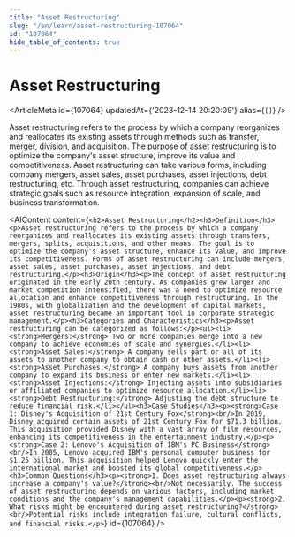 ```yaml
---
title: "Asset Restructuring"
slug: "/en/learn/asset-restructuring-107064"
id: "107064"
hide_table_of_contents: true
---
```



# Asset Restructuring

<ArticleMeta id={107064} updatedAt={'2023-12-14 20:20:09'} alias={`[]`} />
<div className='border-solid border-b border-t-0 my-4 border-[var(--ifm-color-gray-300)]' />

Asset restructuring refers to the process by which a company reorganizes and reallocates its existing assets through methods such as transfer, merger, division, and acquisition. The purpose of asset restructuring is to optimize the company's asset structure, improve its value and competitiveness. Asset restructuring can take various forms, including company mergers, asset sales, asset purchases, asset injections, debt restructuring, etc. Through asset restructuring, companies can achieve strategic goals such as resource integration, expansion of scale, and business transformation.

<AIContent content={`<h2>Asset Restructuring</h2><h3>Definition</h3><p>Asset restructuring refers to the process by which a company reorganizes and reallocates its existing assets through transfers, mergers, splits, acquisitions, and other means. The goal is to optimize the company's asset structure, enhance its value, and improve its competitiveness. Forms of asset restructuring can include mergers, asset sales, asset purchases, asset injections, and debt restructuring.</p><h3>Origin</h3><p>The concept of asset restructuring originated in the early 20th century. As companies grew larger and market competition intensified, there was a need to optimize resource allocation and enhance competitiveness through restructuring. In the 1980s, with globalization and the development of capital markets, asset restructuring became an important tool in corporate strategic management.</p><h3>Categories and Characteristics</h3><p>Asset restructuring can be categorized as follows:</p><ul><li><strong>Mergers:</strong> Two or more companies merge into a new company to achieve economies of scale and synergies.</li><li><strong>Asset Sales:</strong> A company sells part or all of its assets to another company to obtain cash or other assets.</li><li><strong>Asset Purchases:</strong> A company buys assets from another company to expand its business or enter new markets.</li><li><strong>Asset Injections:</strong> Injecting assets into subsidiaries or affiliated companies to optimize resource allocation.</li><li><strong>Debt Restructuring:</strong> Adjusting the debt structure to reduce financial risk.</li></ul><h3>Case Studies</h3><p><strong>Case 1: Disney's Acquisition of 21st Century Fox</strong><br/>In 2019, Disney acquired certain assets of 21st Century Fox for $71.3 billion. This acquisition provided Disney with a vast array of film resources, enhancing its competitiveness in the entertainment industry.</p><p><strong>Case 2: Lenovo's Acquisition of IBM's PC Business</strong><br/>In 2005, Lenovo acquired IBM's personal computer business for $1.25 billion. This acquisition helped Lenovo quickly enter the international market and boosted its global competitiveness.</p><h3>Common Questions</h3><p><strong>1. Does asset restructuring always increase a company's value?</strong><br/>Not necessarily. The success of asset restructuring depends on various factors, including market conditions and the company's management capabilities.</p><p><strong>2. What risks might be encountered during asset restructuring?</strong><br/>Potential risks include integration failure, cultural conflicts, and financial risks.</p>`} id={107064} />
